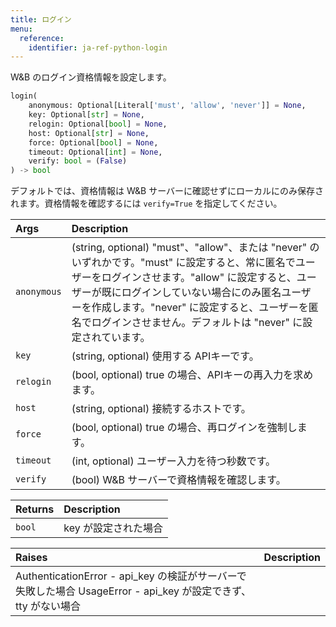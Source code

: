 ```yaml
---
title: ログイン
menu:
  reference:
    identifier: ja-ref-python-login
---
```


<Card title="View the source code" href="https://www.github.com/wandb/wandb/tree/637bddf198525810add5804059001b1b319d6ad1/wandb/sdk/wandb_login.py#L40-L84" icon="github"/>

W&B のログイン資格情報を設定します。

```python
login(
    anonymous: Optional[Literal['must', 'allow', 'never']] = None,
    key: Optional[str] = None,
    relogin: Optional[bool] = None,
    host: Optional[str] = None,
    force: Optional[bool] = None,
    timeout: Optional[int] = None,
    verify: bool = (False)
) -> bool
```

デフォルトでは、資格情報は W&B サーバーに確認せずにローカルにのみ保存されます。資格情報を確認するには `verify=True` を指定してください。

| Args | Description |
| :--- | :--- |
|  `anonymous` |  (string, optional) "must"、"allow"、または "never" のいずれかです。"must" に設定すると、常に匿名でユーザーをログインさせます。"allow" に設定すると、ユーザーが既にログインしていない場合にのみ匿名ユーザーを作成します。"never" に設定すると、ユーザーを匿名でログインさせません。デフォルトは "never" に設定されています。 |
|  `key` |  (string, optional) 使用する APIキーです。 |
|  `relogin` |  (bool, optional) true の場合、APIキーの再入力を求めます。 |
|  `host` |  (string, optional) 接続するホストです。 |
|  `force` |  (bool, optional) true の場合、再ログインを強制します。 |
|  `timeout` |  (int, optional) ユーザー入力を待つ秒数です。 |
|  `verify` |  (bool) W&B サーバーで資格情報を確認します。 |

| Returns | Description |
| :--- | :--- |
|  `bool` |  key が設定された場合 |

| Raises | Description |
| :--- | :--- |
|  AuthenticationError - api_key の検証がサーバーで失敗した場合 UsageError - api_key が設定できず、tty がない場合 |